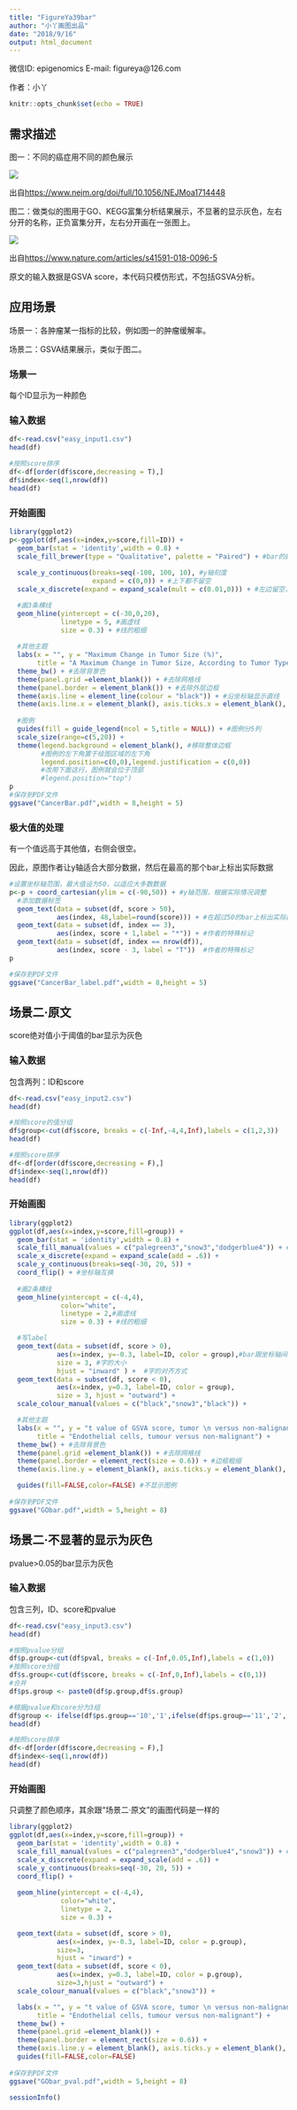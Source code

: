 ```yaml
---
title: "FigureYa39bar"
author: "小丫画图出品"
date: "2018/9/16"
output: html_document
---
```

微信ID: epigenomics  E-mail: figureya@126.com

作者：小丫

```r
knitr::opts_chunk$set(echo = TRUE)
```

## 需求描述

图一：不同的癌症用不同的颜色展示

![](example1.png)

出自<https://www.nejm.org/doi/full/10.1056/NEJMoa1714448>

图二：做类似的图用于GO、KEGG富集分析结果展示，不显著的显示灰色，左右分开的名称，正负富集分开，左右分开画在一张图上。

![](example2.jpeg)

出自<https://www.nature.com/articles/s41591-018-0096-5>

原文的输入数据是GSVA score，本代码只模仿形式，不包括GSVA分析。

## 应用场景

场景一：各肿瘤某一指标的比较，例如图一的肿瘤缓解率。

场景二：GSVA结果展示，类似于图二。

### 场景一

每个ID显示为一种颜色

### 输入数据

```r
df<-read.csv("easy_input1.csv")
head(df)

#按照score排序
df<-df[order(df$score,decreasing = T),]
df$index<-seq(1,nrow(df))
head(df)
```

### 开始画图

```r
library(ggplot2)
p<-ggplot(df,aes(x=index,y=score,fill=ID)) + 
  geom_bar(stat = 'identity',width = 0.8) + 
  scale_fill_brewer(type = "Qualitative", palette = "Paired") + #bar的颜色
  
  scale_y_continuous(breaks=seq(-100, 100, 10), #y轴刻度
                     expand = c(0,0)) + #上下都不留空
  scale_x_discrete(expand = expand_scale(mult = c(0.01,0))) + #左边留空，右边到头

  #画3条横线
  geom_hline(yintercept = c(-30,0,20), 
             linetype = 5, #画虚线
             size = 0.3) + #线的粗细
  
  #其他主题
  labs(x = "", y = "Maximum Change in Tumor Size (%)", 
       title = "A Maximum Change in Tumor Size, According to Tumor Type") +
  theme_bw() + #去除背景色
  theme(panel.grid =element_blank()) + #去除网格线
  theme(panel.border = element_blank()) + #去除外层边框
  theme(axis.line = element_line(colour = "black")) + #沿坐标轴显示直线
  theme(axis.line.x = element_blank(), axis.ticks.x = element_blank(), axis.text.x = element_blank()) + #去除x轴
  
  #图例
  guides(fill = guide_legend(ncol = 5,title = NULL)) + #图例分5列
  scale_size(range=c(5,20)) +
  theme(legend.background = element_blank(), #移除整体边框
        #图例的左下角置于绘图区域的左下角
        legend.position=c(0,0),legend.justification = c(0,0)) 
        #改用下面这行，图例就会位于顶部
        #legend.position="top")
p
#保存到PDF文件
ggsave("CancerBar.pdf",width = 8,height = 5)
```

### 极大值的处理

有一个值远高于其他值，右侧会很空。

因此，原图作者让y轴适合大部分数据，然后在最高的那个bar上标出实际数据

```r
#设置坐标轴范围，最大值设为50，以适应大多数数据
p<-p + coord_cartesian(ylim = c(-90,50)) + #y轴范围，根据实际情况调整
  #添加数据标签
  geom_text(data = subset(df, score > 50),
            aes(index, 48,label=round(score))) + #在超过50的bar上标出实际数据
  geom_text(data = subset(df, index == 3),
            aes(index, score + 1,label = "*")) + #作者的特殊标记
  geom_text(data = subset(df, index == nrow(df)),
            aes(index, score - 3, label = "T"))  #作者的特殊标记
p

#保存到PDF文件
ggsave("CancerBar_label.pdf",width = 8,height = 5)
```

## 场景二·原文

score绝对值小于阈值的bar显示为灰色

### 输入数据

包含两列：ID和score

```r
df<-read.csv("easy_input2.csv")
head(df)

#按照score的值分组
df$group<-cut(df$score, breaks = c(-Inf,-4,4,Inf),labels = c(1,2,3))
head(df)

#按照score排序
df<-df[order(df$score,decreasing = F),]
df$index<-seq(1,nrow(df))
head(df)
```

### 开始画图

```r
library(ggplot2)
ggplot(df,aes(x=index,y=score,fill=group)) + 
  geom_bar(stat = 'identity',width = 0.8) + 
  scale_fill_manual(values = c("palegreen3","snow3","dodgerblue4")) + #bar的颜色
  scale_x_discrete(expand = expand_scale(add = .6)) + 
  scale_y_continuous(breaks=seq(-30, 20, 5)) +
  coord_flip() + #坐标轴互换
  
  #画2条横线
  geom_hline(yintercept = c(-4,4), 
             color="white",
             linetype = 2,#画虚线
             size = 0.3) + #线的粗细

  #写label
  geom_text(data = subset(df, score > 0),
            aes(x=index, y=-0.3, label=ID, color = group),#bar跟坐标轴间留出间隙
            size = 3, #字的大小
            hjust = "inward" ) +  #字的对齐方式
  geom_text(data = subset(df, score < 0),
            aes(x=index, y=0.3, label=ID, color = group),
            size = 3, hjust = "outward") +  
  scale_colour_manual(values = c("black","snow3","black")) +

  #其他主题
  labs(x = "", y = "t value of GSVA score, tumor \n versus non-malignant", 
       title = "Endothelial cells, tumour versus non-malignant") +
  theme_bw() + #去除背景色
  theme(panel.grid =element_blank()) + #去除网格线
  theme(panel.border = element_rect(size = 0.6)) + #边框粗细
  theme(axis.line.y = element_blank(), axis.ticks.y = element_blank(), axis.text.y = element_blank()) + #去除y轴

  guides(fill=FALSE,color=FALSE) #不显示图例
  
#保存到PDF文件
ggsave("GObar.pdf",width = 5,height = 8)
```

## 场景二·不显著的显示为灰色

pvalue>0.05的bar显示为灰色

### 输入数据

包含三列，ID、score和pvalue

```r
df<-read.csv("easy_input3.csv")
head(df)

#按照pvalue分组
df$p.group<-cut(df$pval, breaks = c(-Inf,0.05,Inf),labels = c(1,0))
#按照score分组
df$s.group<-cut(df$score, breaks = c(-Inf,0,Inf),labels = c(0,1))
#合并
df$ps.group <- paste0(df$p.group,df$s.group)

#根据pvalue和score分为3组
df$group <- ifelse(df$ps.group=='10','1',ifelse(df$ps.group=='11','2','3'))
head(df)

#按照score排序
df<-df[order(df$score,decreasing = F),]
df$index<-seq(1,nrow(df))
head(df)
```

### 开始画图

只调整了颜色顺序，其余跟“场景二·原文”的画图代码是一样的

```r
library(ggplot2)
ggplot(df,aes(x=index,y=score,fill=group)) + 
  geom_bar(stat = 'identity',width = 0.8) + 
  scale_fill_manual(values = c("palegreen3","dodgerblue4","snow3")) + #颜色
  scale_x_discrete(expand = expand_scale(add = .6)) + 
  scale_y_continuous(breaks=seq(-30, 20, 5)) +
  coord_flip() + 
  
  geom_hline(yintercept = c(-4,4), 
             color="white",
             linetype = 2,
             size = 0.3) + 

  geom_text(data = subset(df, score > 0),
            aes(x=index, y=-0.3, label=ID, color = p.group),
            size=3,
            hjust = "inward") + 
  geom_text(data = subset(df, score < 0),
            aes(x=index, y=0.3, label=ID, color = p.group),
            size=3,hjust = "outward") +  
  scale_colour_manual(values = c("black","snow3")) +

  labs(x = "", y = "t value of GSVA score, tumor \n versus non-malignant", 
       title = "Endothelial cells, tumour versus non-malignant") +
  theme_bw() + 
  theme(panel.grid =element_blank()) + 
  theme(panel.border = element_rect(size = 0.6)) + 
  theme(axis.line.y = element_blank(), axis.ticks.y = element_blank(), axis.text.y = element_blank()) + 
  guides(fill=FALSE,color=FALSE) 
  
#保存到PDF文件
ggsave("GObar_pval.pdf",width = 5,height = 8)
```

```r
sessionInfo()
```
